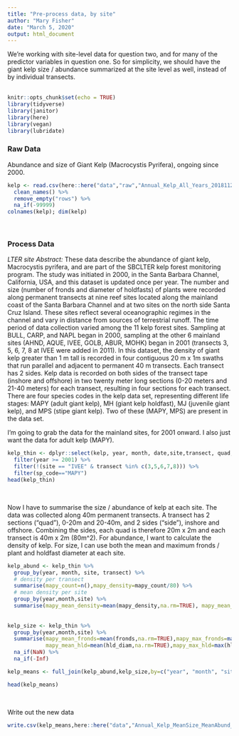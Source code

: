 ```yaml
---
title: "Pre-process data, by site"
author: "Mary Fisher"
date: "March 5, 2020"
output: html_document
---
```



We're working with site-level data for question two, and for many of the predictor variables in question one. So for simplicity, we should have the giant kelp size / abundance summarized at the site level as well, instead of by individual transects.
<br>
<br>


```r
knitr::opts_chunk$set(echo = TRUE)
library(tidyverse)
library(janitor)
library(here)
library(vegan)
library(lubridate)
```



### Raw Data
Abundance and size of Giant Kelp (Macrocystis Pyrifera), ongoing since 2000. 
```r
kelp <- read.csv(here::here("data","raw","Annual_Kelp_All_Years_20181127.csv")) %>%
  clean_names() %>%
  remove_empty("rows") %>%
  na_if(-99999)
colnames(kelp); dim(kelp)
```
<br>


### Process Data

*LTER site Abstract:* These data describe the abundance of giant kelp, Macrocystis pyrifera, and are part of the SBCLTER kelp forest monitoring program. The study was initiated in 2000, in the Santa Barbara Channel, California, USA, and this dataset is updated once per year. The number and size (number of fronds and diameter of holdfasts) of plants were recorded along permanent transects at nine reef sites located along the mainland coast of the Santa Barbara Channel and at two sites on the north side Santa Cruz Island. These sites reflect several oceanographic regimes in the channel and vary in distance from sources of terrestrial runoff. The time period of data collection varied among the 11 kelp forest sites. Sampling at BULL, CARP, and NAPL began in 2000, sampling at the other 6 mainland sites (AHND, AQUE, IVEE, GOLB, ABUR, MOHK) began in 2001 (transects 3, 5, 6, 7, 8 at IVEE were added in 2011). 
In this dataset, the density of giant kelp greater than 1 m tall is recorded in four contiguous 20 m x 1m swaths that run parallel and adjacent to permanent 40 m transects. Each transect has 2 sides. Kelp data is recorded on both sides of the transect tape (inshore and offshore) in two twenty meter long sections (0-20 meters and 21-40 meters) for each transect, resulting in four sections for each transect.
There are four species codes in the kelp data set, representing different life stages: MAPY (adult giant kelp), MH (giant kelp holdfast), MJ (juvenile giant kelp), and MPS (stipe giant kelp). Two of these (MAPY, MPS) are present in the data set. 

I'm going to grab the data for the mainland sites, for 2001 onward. I also just want the data for adult kelp (MAPY).
```r
kelp_thin <- dplyr::select(kelp, year, month, date,site,transect, quad,side,survey,sp_code,scientific_name,group,fronds,hld_diam,area) %>%
  filter(year >= 2001) %>%
  filter(!(site == "IVEE" & transect %in% c(3,5,6,7,8))) %>%
  filter(sp_code=="MAPY")
head(kelp_thin)
```
<br>

Now I have to summarise the size / abundance of kelp at each site. The data was collected along 40m permanent transects. A transect has 2 sections ("quad"), 0-20m and 20-40m, and 2 sides ("side"), inshore and offshore. Combining the sides, each quad is therefore 20m x 2m and each transect is 40m x 2m (80m^2). For abundance, I want to calculate the density of kelp. For size, I can use both the mean and maximum fronds / plant and holdfast diameter at each site.

```r
kelp_abund <- kelp_thin %>%
  group_by(year, month, site, transect) %>%
  # density per transect
  summarise(mapy_count=n(),mapy_density=mapy_count/80) %>%
  # mean density per site
  group_by(year,month,site) %>%
  summarise(mapy_mean_density=mean(mapy_density,na.rm=TRUE), mapy_mean_count = mean(mapy_count,na.rm=TRUE))
  
  
kelp_size <- kelp_thin %>%
  group_by(year,month,site) %>%
  summarise(mapy_mean_fronds=mean(fronds,na.rm=TRUE),mapy_max_fronds=max(fronds,na.rm=TRUE),
            mapy_mean_hld=mean(hld_diam,na.rm=TRUE),mapy_max_hld=max(hld_diam,na.rm=TRUE)) %>%
  na_if(NaN) %>%
  na_if(-Inf)

kelp_means <- full_join(kelp_abund,kelp_size,by=c("year", "month", "site"))

head(kelp_means)
```
<br>

Write out the new data
```r
write.csv(kelp_means,here::here("data","Annual_Kelp_MeanSize_MeanAbund_2001-2018.csv"),row.names=FALSE)
```